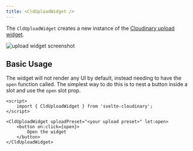 ```yaml
---
title: <CldUploadWidget />
---
```



The `CldUploadWidget` creates a new instance of the [Cloudinary upload widget](https://cloudinary.com/documentation/upload_widget).

![upload widget screenshot]($assets/upload-widget-preview.png)

## Basic Usage

The widget will not render any UI by default, instead needing to have the `open` function called. The simplest way to do this is to nest a button inside a slot and use the `open` slot prop.

<UploadWidgetBasicExample client:load />

```svelte
<script>
	import { CldUploadWidget } from 'svelte-cloudinary';
</script>

<CldUploadWidget uploadPreset="<your upload preset>" let:open>
	<button on:click={open}>
		Open the widget
	</button>
</CldUploadWidget>
```

